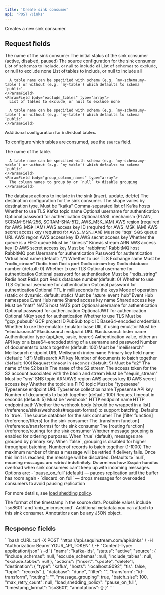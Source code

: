 ```yaml
---
title: 'Create sink consumer'
api: 'POST /sinks'
---
```



Creates a new sink consumer.

## Request fields

<ParamField body="name" type="string" required>
  The name of the sink consumer
</ParamField>

<ParamField body="status" type="string" required>
  The initial status of the sink consumer (active, disabled, paused)
</ParamField>

<ParamField body="source" type="object" required>
  The source configuration for the sink consumer
  <Expandable title="source properties">
    <ParamField body="include_schemas" type="array">
      List of schemas to include, or null to include all
    </ParamField>
    <ParamField body="exclude_schemas" type="array">
      List of schemas to exclude, or null to exclude none
    </ParamField>
    <ParamField body="include_tables" type="array">
      List of tables to include, or null to include all

      A table name can be specified with schema (e.g. `my-schema.my-table`) or without (e.g. `my-table`) which defaults to schema `public`.
    </ParamField>
    <ParamField body="exclude_tables" type="array">
      List of tables to exclude, or null to exclude none

      A table name can be specified with schema (e.g. `my-schema.my-table`) or without (e.g. `my-table`) which defaults to schema `public`.
    </ParamField>
  </Expandable>
</ParamField>

<ParamField body="tables" type="array">
  Additional configuration for individual tables.

  To configure which tables are consumed, see the `source` field.

  <Expandable title="tables properties">
    <ParamField body="name" type="string" required>
      The name of the table.

      A table name can be specified with schema (e.g. `my-schema.my-table`) or without (e.g. `my-table`) which defaults to schema `public`.
    </ParamField>
    <ParamField body="group_column_names" type="array">
      The column names to group by or `null` to disable grouping
    </ParamField>
  </Expandable>
</ParamField>

<ParamField body="actions" type="array" required>
  The database actions to include in the sink (insert, update, delete)
</ParamField>

<ParamField body="destination" type="object" required>
  The destination configuration for the sink consumer. The shape varies by destination type.
  <Expandable title="Kafka">
    <ParamField body="type" type="string" required>
      Must be "kafka"
    </ParamField>
    <ParamField body="hosts" type="string" required>
      Comma-separated list of Kafka hosts
    </ParamField>
    <ParamField body="tls" type="boolean">
      Whether to use TLS
    </ParamField>
    <ParamField body="topic" type="string" required>
      Kafka topic name
    </ParamField>
    <ParamField body="username" type="string">
      Optional username for authentication
    </ParamField>
    <ParamField body="password" type="string">
      Optional password for authentication
    </ParamField>
    <ParamField body="sasl_mechanism" type="string">
      Optional SASL mechanism (PLAIN, SCRAM-SHA-256, SCRAM-SHA-512, AWS_MSK_IAM)
    </ParamField>
    <ParamField body="aws_region" type="string">
      AWS region (required for AWS_MSK_IAM)
    </ParamField>
    <ParamField body="aws_access_key_id" type="string">
      AWS access key ID (required for AWS_MSK_IAM)
    </ParamField>
    <ParamField body="aws_secret_access_key" type="string">
      AWS secret access key (required for AWS_MSK_IAM)
    </ParamField>
  </Expandable>

  <Expandable title="SQS">
    <ParamField body="type" type="string" required>
      Must be "sqs"
    </ParamField>
    <ParamField body="queue_url" type="string" required>
      SQS queue URL
    </ParamField>
    <ParamField body="region" type="string" required>
      AWS region
    </ParamField>
    <ParamField body="access_key_id" type="string" required>
      AWS access key ID
    </ParamField>
    <ParamField body="secret_access_key" type="string" required>
      AWS secret access key
    </ParamField>
    <ParamField body="is_fifo" type="boolean">
      Whether the queue is a FIFO queue
    </ParamField>
  </Expandable>

  <Expandable title="Kinesis">
    <ParamField body="type" type="string" required>
      Must be "kinesis"
    </ParamField>
    <ParamField body="stream_arn" type="string" required>
      Kinesis stream ARN
    </ParamField>
    <ParamField body="access_key_id" type="string" required>
      AWS access key ID
    </ParamField>
    <ParamField body="secret_access_key" type="string" required>
      AWS secret access key
    </ParamField>
  </Expandable>

  <Expandable title="RabbitMQ">
    <ParamField body="type" type="string" required>
      Must be "rabbitmq"
    </ParamField>
    <ParamField body="host" type="string" required>
      RabbitMQ host
    </ParamField>
    <ParamField body="port" type="integer" required>
      RabbitMQ port
    </ParamField>
    <ParamField body="username" type="string" required>
      Username for authentication
    </ParamField>
    <ParamField body="password" type="string" required>
      Password for authentication
    </ParamField>
    <ParamField body="virtual_host" type="string" required>
      Virtual host name (default: "/")
    </ParamField>
    <ParamField body="tls" type="boolean">
      Whether to use TLS
    </ParamField>
    <ParamField body="exchange" type="string" required>
      Exchange name
    </ParamField>
  </Expandable>

  <Expandable title="Redis Stream">
    <ParamField body="type" type="string" required>
      Must be "redis_stream"
    </ParamField>
    <ParamField body="host" type="string" required>
      Redis host
    </ParamField>
    <ParamField body="port" type="integer" required>
      Redis port
    </ParamField>
    <ParamField body="stream_key" type="string" required>
      Redis stream key
    </ParamField>
    <ParamField body="database" type="integer">
      Redis database number (default: 0)
    </ParamField>
    <ParamField body="tls" type="boolean">
      Whether to use TLS
    </ParamField>
    <ParamField body="username" type="string">
      Optional username for authentication
    </ParamField>
    <ParamField body="password" type="string">
      Optional password for authentication
    </ParamField>
  </Expandable>

  <Expandable title="Redis String">
    <ParamField body="type" type="string" required>
      Must be "redis_string"
    </ParamField>
    <ParamField body="host" type="string" required>
      Redis host
    </ParamField>
    <ParamField body="port" type="integer" required>
      Redis port
    </ParamField>
    <ParamField body="database" type="integer">
      Redis database number (default: 0)
    </ParamField>
    <ParamField body="tls" type="boolean">
      Whether to use TLS
    </ParamField>
    <ParamField body="username" type="string">
      Optional username for authentication
    </ParamField>
    <ParamField body="password" type="string">
      Optional password for authentication
    </ParamField>
    <ParamField body="expire_ms" type="integer">
      Optional TTL in milliseconds for the keys
    </ParamField>
    <ParamField body="mode" type="string">
      Mode of operation (static or dynamic, default: static)
    </ParamField>
  </Expandable>

  <Expandable title="Azure Event Hub">
    <ParamField body="type" type="string" required>
      Must be "azure_event_hub"
    </ParamField>
    <ParamField body="namespace" type="string" required>
      Event Hub namespace
    </ParamField>
    <ParamField body="event_hub_name" type="string" required>
      Event Hub name
    </ParamField>
    <ParamField body="shared_access_key_name" type="string" required>
      Shared access key name
    </ParamField>
    <ParamField body="shared_access_key" type="string" required>
      Shared access key
    </ParamField>
  </Expandable>

  <Expandable title="NATS">
    <ParamField body="type" type="string" required>
      Must be "nats"
    </ParamField>
    <ParamField body="host" type="string" required>
      NATS host
    </ParamField>
    <ParamField body="port" type="integer" required>
      NATS port
    </ParamField>
    <ParamField body="username" type="string">
      Optional username for authentication
    </ParamField>
    <ParamField body="password" type="string">
      Optional password for authentication
    </ParamField>
    <ParamField body="jwt" type="string">
      Optional JWT for authentication
    </ParamField>
    <ParamField body="nkey_seed" type="string">
      Optional NKey seed for authentication
    </ParamField>
    <ParamField body="tls" type="boolean">
      Whether to use TLS
    </ParamField>
  </Expandable>

  <Expandable title="GCP PubSub">
    <ParamField body="type" type="string" required>
      Must be "gcp_pubsub"
    </ParamField>
    <ParamField body="project_id" type="string" required>
      GCP project ID
    </ParamField>
    <ParamField body="topic_id" type="string" required>
      PubSub topic ID
    </ParamField>
    <ParamField body="credentials" type="string" required>
      Base64-encoded credentials
    </ParamField>
    <ParamField body="use_emulator" type="boolean">
      Whether to use the emulator
    </ParamField>
    <ParamField body="emulator_base_url" type="string">
      Emulator base URL if using emulator
    </ParamField>
  </Expandable>

  <Expandable title="Elasticsearch">
    <ParamField body="type" type="string" required>
      Must be "elasticsearch"
    </ParamField>
    <ParamField body="endpoint_url" type="string" required>
      Elasticsearch endpoint URL
    </ParamField>
    <ParamField body="index_name" type="string" required>
      Elasticsearch index name
    </ParamField>
    <ParamField body="auth_type" type="string" required>
      Authentication type (api_key, basic, bearer)
    </ParamField>
    <ParamField body="auth_value" type="string" required>
      Authentication value, either an API key or a base64-encoded string of a username and password
    </ParamField>
    <ParamField body="batch_size" type="integer">
      Number of documents to batch together (default: 100)
    </ParamField>
  </Expandable>

  <Expandable title="Meilisearch">
    <ParamField body="type" type="string" required>
      Must be "meilisearch"
    </ParamField>
    <ParamField body="endpoint_url" type="string" required>
      Meilisearch endpoint URL
    </ParamField>
    <ParamField body="index_name" type="string" required>
      Meilisearch index name
    </ParamField>
    <ParamField body="primary_key" type="string">
      Primary key field name (default: "id")
    </ParamField>
    <ParamField body="api_key" type="string" required>
      Meilisearch API key
    </ParamField>
    <ParamField body="batch_size" type="integer">
      Number of documents to batch together (default: 100)
    </ParamField>
    <ParamField body="timeout_seconds" type="integer">
      Request timeout in seconds (default: 5)
    </ParamField>
  </Expandable>

  <Expandable title="S2">
    <ParamField body="type" type="string" required>
      Must be "s2"
    </ParamField>
    <ParamField body="basin" type="string" required>
      The name of the S2 basin
    </ParamField>
    <ParamField body="stream" type="string" required>
      The name of the S2 stream
    </ParamField>
    <ParamField body="access_token" type="string" required>
      The access token for the S2 account associated with the basin and stream
    </ParamField>
  </Expandable>

  <Expandable title="Sequin Stream">
    <ParamField body="type" type="string" required>
      Must be "sequin_stream"
    </ParamField>
  </Expandable>

  <Expandable title="SNS">
    <ParamField body="type" type="string" required>
      Must be "sns"
    </ParamField>
    <ParamField body="topic_arn" type="string" required>
      SNS topic ARN
    </ParamField>
    <ParamField body="region" type="string" required>
      AWS region
    </ParamField>
    <ParamField body="access_key_id" type="string" required>
      AWS access key ID
    </ParamField>
    <ParamField body="secret_access_key" type="string" required>
      AWS secret access key
    </ParamField>
    <ParamField body="is_fifo" type="boolean">
      Whether the topic is a FIFO topic
    </ParamField>
  </Expandable>

  <Expandable title="Typesense">
    <ParamField body="type" type="string" required>
      Must be "typesense"
    </ParamField>
    <ParamField body="endpoint_url" type="string" required>
      Typesense endpoint URL
    </ParamField>
    <ParamField body="collection_name" type="string" required>
      Typesense collection name
    </ParamField>
    <ParamField body="api_key" type="string" required>
      Typesense API key
    </ParamField>
    <ParamField body="batch_size" type="integer">
      Number of documents to batch together (default: 100)
    </ParamField>
    <ParamField body="timeout_seconds" type="integer">
      Request timeout in seconds (default: 5)
    </ParamField>
  </Expandable>

  <Expandable title="Webhook">
    <ParamField body="type" type="string" required>
      Must be "webhook"
    </ParamField>
    <ParamField body="http_endpoint" type="string" required>
      HTTP endpoint name
    </ParamField>
    <ParamField body="http_endpoint_path" type="string" required>
      HTTP endpoint path
    </ParamField>
    <ParamField body="batch" type="boolean">
      Whether the webhook body [should be wrapped in a list](/reference/sinks/webhooks#request-format) to support batching. Defaults to `true`.
    </ParamField>
  </Expandable>
</ParamField>

<ParamField body="database" type="string" required>
  The source database for the sink consumer
</ParamField>

<ParamField body="filter" type="string">
  The [filter function](/reference/filters) for the sink consumer
</ParamField>

<ParamField body="transform" type="string">
  The [transform function](/reference/transforms) for the sink consumer
</ParamField>

<ParamField body="routing" type="string">
  The [routing function](/reference/routing) for the sink consumer
</ParamField>

<ParamField body="message_grouping" type="boolean">
  Whether message grouping is enabled for ordering purposes. When `true` (default), messages are grouped by primary key. When `false`, grouping is disabled for higher throughput batching.
</ParamField>

<ParamField body="batch_size" type="integer">
  Number of records to batch together (1-1000)
</ParamField>

<ParamField body="max_retry_count" type="integer">
  The maximum number of times a message will be retried if delivery fails. Once this limit is reached, the message will be discarded.
  Defaults to `null`, meaning messages are retried indefinitely.
</ParamField>

<ParamField body="load_shedding_policy" type="string">
  Determines how Sequin handles overload when sink consumers can't keep up with incoming messages.
  Options are:
  - `pause_on_full` (default) — pauses replication until the buffer has room again
  - `discard_on_full` — drops messages for overloaded consumers to avoid pausing replication

  For more details, see [load shedding policy](/reference/sinks/overview#load_shedding_policy).
</ParamField>

<ParamField body="timestamp_format" type="string">
  The format of the timestamp in the source data.
  Possible values include `iso8601` and `unix_microsecond`.
</ParamField>

<ParamField body="annotations" type="object">
  Additional metadata you can attach to this sink consumer. Annotations can be any JSON object.
</ParamField>

## Response fields

<SinkConsumerResponseSnippet />

<RequestExample>
  ```bash cURL
  curl -X POST "https://api.sequinstream.com/api/sinks" \
    -H "Authorization: Bearer YOUR_API_TOKEN" \
    -H "Content-Type: application/json" \
    -d '{
      "name": "kafka-ids",
      "status": "active",
      "source": {
        "include_schemas": null,
        "exclude_schemas": null,
        "include_tables": null,
        "exclude_tables": null
      },
      "actions": ["insert", "update", "delete"],
      "destination": {
        "type": "kafka",
        "hosts": "localhost:9092",
        "tls": false,
        "topic": "records"
      },
      "database": "dune",
      "filter": "",
      "transform": "id-transform",
      "routing": "",
      "message_grouping": true,
      "batch_size": 100,
      "max_retry_count": null,
      "load_shedding_policy": "pause_on_full",
      "timestamp_format": "iso8601",
      "annotations": {}
    }'
  ```
</RequestExample>

<SinkConsumerResponseExample />